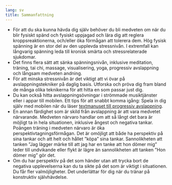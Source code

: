 ```yaml
---
lang: sv
title: Sammanfattning
---
```


-   För att du ska kunna hävda dig själv behöver du bli medveten om när
    du blir fysiskt spänd och fysiskt uppjagad och lära dig att
    reglera kroppsreaktionerna, och/eller öka förmågan att tolerera dem. Hög fysisk spänning är en stor del av den upplevda stressnivån. I extremfall kan långvarig spänning
    leda till kronisk smärta och stressrelaterade sjukdomar.
-   Det finns flera sätt att sänka spänningsnivån, inklusive meditation,
    träning, tai chi, massage, visualisering, yoga, progressiv
    avslappning och långsam medveten andning.
-   För att minska stressnivån är det viktigt att vi övar på
    avslappningstekniker på daglig basis. Utforska och pröva dig fram
    bland de många olika teknikerna för att hitta en som passar just
    dig.
-   Du kan också hitta avslappningsövningar i strömmade musiktjänster
    eller i appar till mobilen. Ett tips för att snabbt komma igång:
    Spela in dig själv med mobilen när du läser [textmanuset till
    progressiv
    avslappning](5-3.qmd).
-   En annan färdighet som är skild från avslappning är att vara
medvetet närvarande. Medveten närvaro handlar om att så långt det bara är
möjligt ta in hela situationen, inklusive ångest och negativa tankar. Poängen
träning i medveten närvaro är öka perspektivtagningsförmågan. Det är omöjligt
att både ha perspektiv på sina tankar och att helt och hållet ”köpa” sina
tankar. Sannolikheten att tanken ”Jag lägger märke till att jag har en tanke att
hon dömer mig” leder till undvikande eller flykt är lägre än sannolikheten att tanken ”Hon dömer
mig” gör det.
-   Om du har perspektiv på det som händer utan att trycka bort de
    negativa upplevelserna kan du ta sikte på det som är viktigt i
    situationen. Du får fler valmöjligheter. Det underlättar för dig när
    du tränar på konstruktiv självhävdelse.

